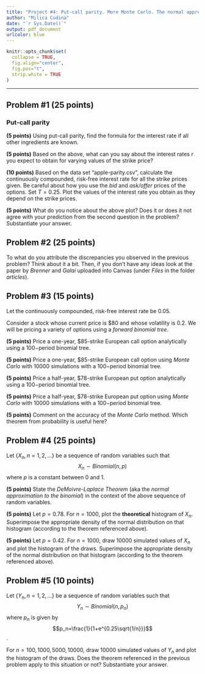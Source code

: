 ```yaml
---
title: "Project #4: Put-call parity. More Monte Carlo. The normal approximation to the binomial."
author: "Milica Cudina"
date: "`r Sys.Date()`"
output: pdf_document
urlcolor: blue
---
```

<!-- The author of this template is Dr. Gordan Zitkovic.-->
<!-- The code chunk below contains some settings that will  -->
<!-- make your R code look better in the output pdf file.  -->
<!-- If you are curious about what each option below does, -->
<!-- go to https://yihui.org/knitr/options/ -->
<!-- If not, feel free to disregard everything ...  -->
```r
knitr::opts_chunk$set(
  collapse = TRUE,
  fig.align="center",
  fig.pos="t",
  strip.white = TRUE
)
```
<!-- ... down to here. -->

---

## Problem #1 (25 points)
### Put-call parity
**(5 points)**
Using put-call parity, find the formula for the interest rate if all other ingredients are known. 

**(5 points)** 
Based on the above, what can you say about the interest rates $r$ you expect to obtain for varying values of the strike price?

**(10 points)**
Based on the data set "apple-parity.csv", calculate the continuously compounded, risk-free interest rate for all the strike prices given. Be careful about how you use the *bid* and *ask/offer* prices of the options. Set $T=0.25$. Plot the values of the interest rate you obtain as they depend on the strike prices. 

**(5 points)**
What do you notice about the above plot? Does it or does it not agree with your prediction from the second question in the problem? Substantiate your answer. 

## Problem #2 (25 points)
To what do you attribute the discrepancies you observed in the previous problem? Think about it a bit. Then, if you don't have any ideas look at the paper by *Brenner* and *Galai* uploaded into Canvas (under *Files* in the folder *articles*). 

## Problem #3 (15 points)
Let the continuously compounded, risk-free interest rate be $0.05$. 

Consider a stock whose current price is \$80 and whose volatility is $0.2$. We will be pricing a variety of options using a *forward binomial tree*. 

**(5 points)** 
Price a one-year, \$85-strike European call option analytically using a $100-$period binomial tree. 

**(5 points)** 
Price a one-year, \$85-strike European call option using *Monte Carlo* with 10000 simulations with a $100-$period binomial tree. 

**(5 points)** 
Price a half-year, \$78-strike European put option analytically using a $100-$period binomial tree. 

**(5 points)** 
Price a half-year, \$78-strike European put option using *Monte Carlo* with 10000 simulations with a $100-$period binomial tree. 

**(5 points)** 
Comment on the accuracy of the *Monte Carlo* method. Which theorem from probability is useful here?

## Problem #4 (25 points)
Let $\{X_n, n = 1, 2, \dots\}$ be a sequence of random variables such that 
$$X_n \sim Binomial(n, p)$$ where $p$ is a constant between $0$ and $1$. 

**(5 points)** 
State the *DeMoivre-Laplace Theorem* (aka the *normal approximation to the binomial*) in the context of the above sequence of random variables. 

**(5 points)**
Let $p=0.78$. For $n=1000$, plot the **theoretical** histogram of $X_n$. Superimpose the appropriate density of the normal distribution on that histogram (according to the theorem referenced above). 

**(5 points)** 
Let $p=0.42$. 
For $n=1000$, draw $10000$ simulated values of $X_n$ and plot the histogram of the draws. Superimpose the appropriate density of the normal distribution on that histogram (according to the theorem referenced above). 

## Problem #5 (10 points)
Let $\{Y_n, n = 1, 2, \dots\}$ be a sequence of random variables such that 
$$Y_n \sim Binomial(n, p_n)$$ where $p_n$ is given by
$$p_n=\frac{1}{1+e^{0.25\sqrt{1/n}}}$$.

For $n=100, 1000, 5000, 10000$, draw $10000$ simulated values of $Y_n$ and plot the histogram of the draws. Does the theorem referenced in the previous problem apply to this situation or not? Substantiate your answer. 


